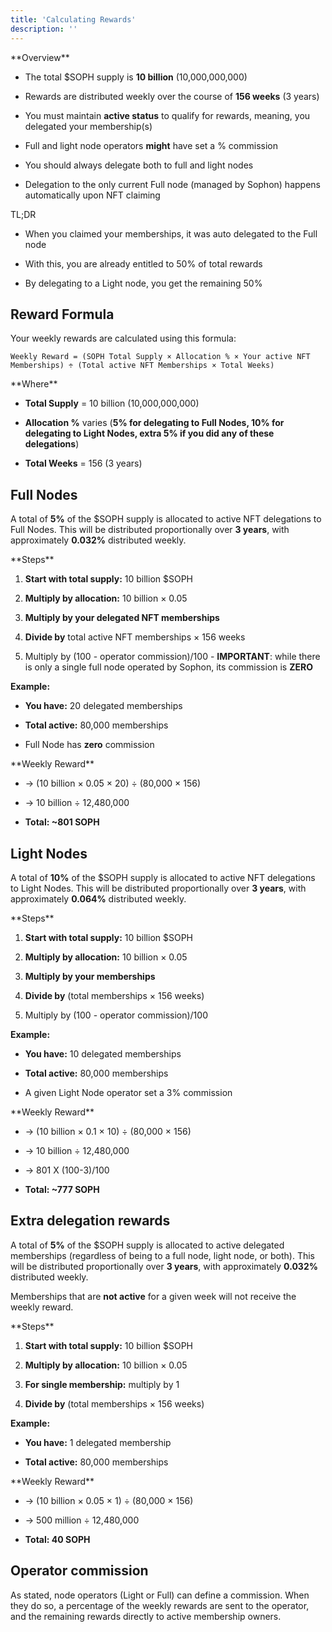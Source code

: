 ```yaml
---
title: 'Calculating Rewards'
description: ''
---
```


<Info>
  **Overview**

  * The total $SOPH supply is **10 billion** (10,000,000,000)

  * Rewards are distributed weekly over the course of **156 weeks** (3 years)

  * You must maintain **active status** to qualify for rewards, meaning, you delegated your membership(s)

  * Full and light node operators **might** have set a % commission

  * You should always delegate both to full and light nodes

  * Delegation to the only current Full node (managed by Sophon) happens automatically upon NFT claiming
</Info>

<Check>
  TL;DR

  * When you claimed your memberships, it was auto delegated to the Full node

  * With this, you are already entitled to 50% of total rewards

  * By delegating to a Light node, you get the remaining 50%
</Check>

## Reward Formula

Your weekly rewards are calculated using this formula:

```
Weekly Reward = (SOPH Total Supply × Allocation % × Your active NFT Memberships) ÷ (Total active NFT Memberships × Total Weeks)
```

<Note>
  **Where**

  * **Total Supply** = 10 billion (10,000,000,000)

  * **Allocation %** varies (**5% for delegating to Full Nodes, 10% for delegating to Light Nodes, extra 5% if you did any of these delegations**)

  * **Total Weeks** = 156 (3 years)
</Note>

## Full Nodes

A total of **5%** of the $SOPH supply is allocated to active NFT delegations to Full Nodes. This will be distributed proportionally over **3 years**, with approximately **0.032%** distributed weekly.

<Info>
  **Steps**

  1. **Start with total supply:** 10 billion $SOPH

  2. **Multiply by allocation:** 10 billion × 0.05

  3. **Multiply by your delegated NFT memberships**

  4. **Divide by** total active NFT memberships × 156 weeks

  5. Multiply by (100 - operator commission)/100 - **IMPORTANT**: while there is only a single full node operated by Sophon, its commission is **ZERO**
</Info>

**Example:**

* **You have:** 20 delegated memberships

* **Total active:** 80,000 memberships

* Full Node has **zero** commission

<Tip>
  **Weekly Reward**

  * -> (10 billion × 0.05 × 20) ÷ (80,000 × 156)

  * -> 10 billion ÷ 12,480,000

  * **Total: \~801 SOPH**
</Tip>

## Light Nodes

A total of **10%** of the $SOPH supply is allocated to active NFT delegations to Light Nodes. This will be distributed proportionally over **3 years**, with approximately **0.064%** distributed weekly.

<Info>
  **Steps**

  1. **Start with total supply:** 10 billion $SOPH

  2. **Multiply by allocation:** 10 billion × 0.05

  3. **Multiply by your memberships**

  4. **Divide by** (total memberships × 156 weeks)

  5. Multiply by (100 - operator commission)/100
</Info>

**Example:**

* **You have:** 10 delegated memberships

* **Total active:** 80,000 memberships

* A given Light Node operator set a 3% commission

<Tip>
  **Weekly Reward**

  * -> (10 billion × 0.1 × 10) ÷ (80,000 × 156)

  * -> 10 billion  ÷ 12,480,000

  * -> 801 X (100-3)/100

  * **Total: \~777 SOPH**
</Tip>

## Extra delegation rewards

A total of **5%** of the $SOPH supply is allocated to active delegated memberships (regardless of being to a full node, light node, or both). This will be distributed proportionally over **3 years**, with approximately **0.032%** distributed weekly.

<Warning>Memberships that are **not active** for a given week will not receive the weekly reward.</Warning>

<Info>
  **Steps**

  1. **Start with total supply:** 10 billion $SOPH

  2. **Multiply by allocation:** 10 billion × 0.05

  3. **For single membership:** multiply by 1

  4. **Divide by** (total memberships × 156 weeks)
</Info>

**Example:**

* **You have:** 1 delegated membership

* **Total active:** 80,000 memberships

<Tip>
  **Weekly Reward**

  * -> (10 billion × 0.05 × 1) ÷ (80,000 × 156)

  * -> 500 million ÷ 12,480,000

  * **Total: 40 SOPH**
</Tip>

## Operator commission

As stated, node operators (Light or Full) can define a commission. When they do so, a percentage of the weekly rewards are sent to the operator, and the remaining rewards directly to active membership owners.